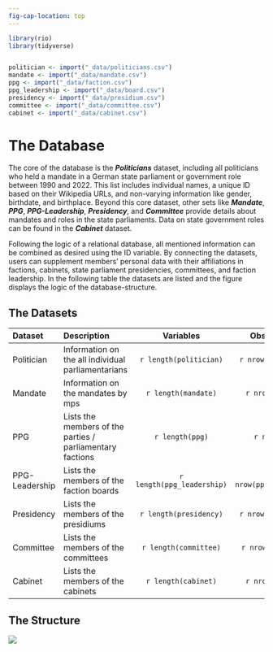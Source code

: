```yaml
---
fig-cap-location: top
---
```


```r
library(rio)
library(tidyverse)


politician <- import("_data/politicians.csv")
mandate <- import("_data/mandate.csv")
ppg <- import("_data/faction.csv")
ppg_leadership <- import("_data/board.csv")
presidency <- import("_data/presidium.csv")
committee <- import("_data/committee.csv")
cabinet <- import("_data/cabinet.csv")
```

# The Database

The core of the database is the ***Politicians*** dataset, including all politicians who held a mandate in a German state parliament or government role between 1990 and 2022. This list includes individual names, a unique ID based on their Wikipedia URLs, and non-varying information like gender, birthdate, and birthplace. Beyond this core dataset, other sets like ***Mandate***, ***PPG***, ***PPG-Leadership***, ***Presidency***, and ***Committee*** provide details about mandates and roles in the state parliaments. Data on state government roles can be found in the ***Cabinet*** dataset.

Following the logic of a relational database, all mentioned information can be combined as desired using the ID variable. By connecting the datasets, users can supplement members' personal data with their affiliations in factions, cabinets, state parliament presidencies, committees, and faction leadership. In the following table the datasets are listed and the figure displays the logic of the database-structure.

## The Datasets

| Dataset   | Description                                               | Variables             | Observations            |
|:----------|:----------------------------------------------------------|:---------------------:|:-----------------------:|
| Politician   | Information on the all individual parliamentarians     | `r length(politician)`|     `r nrow(politician)`|
| Mandate      | Information on the mandates by mps                     | `r length(mandate)`   |     `r nrow(mandate)`   |
| PPG   | Lists the members of the parties / parliamentary factions | `r length(ppg)`   |     `r nrow(ppg)`   |
| PPG-Leadership     | Lists the members of the faction boards                   | `r length(ppg_leadership)`     |     `r nrow(ppg_leadership)`     |
| Presidency | Lists the members of the presidiums                       | `r length(presidency)` |     `r nrow(presidency)` |
| Committee | Lists the members of the committees                       | `r length(committee)` |     `r nrow(committee)` |
| Cabinet   | Lists the members of the cabinets                         | `r length(cabinet)`   |     `r nrow(cabinet)`   |

## The Structure

![](_images/datensatz_struktur.png){fig-align="center"}

